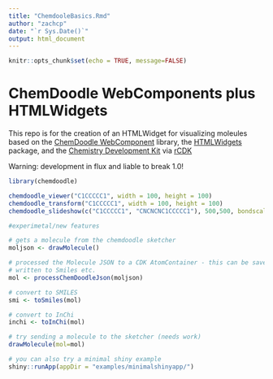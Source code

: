 ```yaml
---
title: "ChemdooleBasics.Rmd"
author: "zachcp"
date: "`r Sys.Date()`"
output: html_document
---
```


```r
knitr::opts_chunk$set(echo = TRUE, message=FALSE)
```

# ChemDoodle WebComponents plus HTMLWidgets

This repo is for the creation of an HTMLWidget for visualizing
moleules based on the [ChemDoodle WebComponent](http://web.chemdoodle.chttps://github.com/rajarshi/cdkr/tree/master/rcdkom/) library,
the [HTMLWidgets](http://www.htmlwidgets.org/) package, and the
[Chemistry Development Kit](https://github.com/cdk) via [rCDK]()

Warning: development in flux and liable to break 1.0!

```r
library(chemdoodle)

chemdoodle_viewer("C1CCCCC1", width = 100, height = 100)
chemdoodle_transform("C1CCCCC1", width = 100, height = 100)
chemdoodle_slideshow(c("C1CCCCC1", "CNCNCNC1CCCCC1"), 500,500, bondscale=15)
```

```r
#experimetal/new features

# gets a molecule from the chemdoodle sketcher
moljson <- drawMolecule()

# processed the Molecule JSON to a CDK AtomContainer - this can be saved,
# written to Smiles etc.
mol <- processChemDoodleJson(moljson)

# convert to SMILES
smi <- toSmiles(mol)

# convert to InChi
inchi <- toInChi(mol)

# try sending a molecule to the sketcher (needs work)
drawMolecule(mol=mol)

```

```r
# you can also try a minimal shiny example
shiny::runApp(appDir = "examples/minimalshinyapp/")
```

